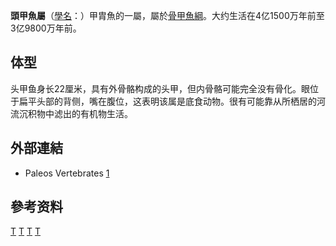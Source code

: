 {{Automatic taxobox
| taxon = Cephalaspis
| authority = Agassiz, 1835<ref>L. Agassiz. 1835. Recherches Sur Les Poissons Fossiles. Tome I (livr. 18).</ref>
| fossil_range = [[泥盆紀|泥盆紀]]早期，{{fossil range|415|398}}
| status = fossil
| image = Ostracoderm digital recreation..jpg
}}
'''頭甲魚屬'''（[[學名|學名]]：{{lang|la|''Cephalaspis''}}）甲胄魚的一屬，屬於[[骨甲魚綱|骨甲魚綱]]。大约生活在4亿1500万年前至3亿9800万年前。

==体型==
头甲鱼身长22厘米，具有外骨骼构成的头甲，但内骨骼可能完全没有骨化。眼位于扁平头部的背侧，嘴在腹位，这表明该属是底食动物。很有可能靠从所栖居的河流沉积物中滤出的有机物生活。

==外部連結==
*Paleos Vertebrates [https://web.archive.org/web/20100828083053/http://www.palaeos.com/Vertebrates/Units/050Thelodonti/050.700.html#Cephalaspidida]

==參考资料==
{{Reflist|refs=}}
{{taxonbar}}
[[Category:無頜總綱|T]]
[[Category:骨甲魚綱|T]]
[[Category:泥盆紀魚類|T]]
[[Category:1835年描述的分类群|T]]